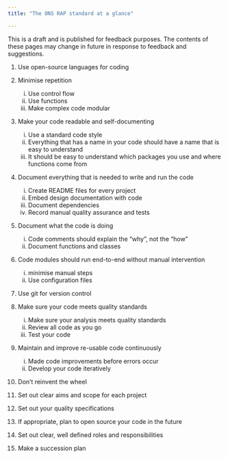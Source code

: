 ```yaml
---
title: "The ONS RAP standard at a glance"

---
```

:::{.callout-note}
This is a draft and is published for feedback purposes. The contents of these pages may change in future in response to feedback and suggestions.
:::

1. Use open-source languages for coding

2. Minimise repetition
    i) Use control flow
    ii) Use functions
    iii) Make complex code modular

    
3. Make your code readable and self-documenting
    i) Use a standard code style
    ii) Everything that has a name in your code should have a name that is easy to understand
    iii) It should be easy to understand which packages you use and where functions come from

4. Document everything that is needed to write and run the code
    i) Create README files for every project
    ii) Embed design documentation with code
    iii) Document dependencies
    iv) Record manual quality assurance and tests

5. Document what the code is doing
    i) Code comments should explain the "why", not the "how"
    ii) Document functions and classes

6. Code modules should run end-to-end without manual intervention
    i) minimise manual steps
    ii) Use configuration files

7. Use git for version control

8. Make sure your code meets quality standards
    i) Make sure your analysis meets quality standards
    ii) Review all code as you go
    iii) Test your code

9. Maintain and improve re-usable code continuously
    i) Made code improvements before errors occur
    ii) Develop your code iteratively

10. Don't reinvent the wheel

11. Set out clear aims and scope for each project

12. Set out your quality specifications

13. If appropriate, plan to open source your code in the future

14. Set out clear, well defined roles and responsibilities

15. Make a succession plan